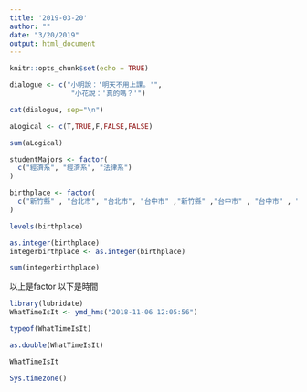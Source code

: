 ```yaml
---
title: '2019-03-20'
author: ""
date: "3/20/2019"
output: html_document
---
```


```r
knitr::opts_chunk$set(echo = TRUE)
```

```r
dialogue <- c("小明說：'明天不用上課。'",
               "小花說：'真的嗎？'")

cat(dialogue, sep="\n")

```

```r
aLogical <- c(T,TRUE,F,FALSE,FALSE)

sum(aLogical)
```

```r
studentMajors <- factor(
  c("經濟系", "經濟系", "法律系")
)
```

```r
birthplace <- factor(
  c("新竹縣" , "台北市", "台北市", "台中市" ,"新竹縣" ,"台中市" , "台中市" , "新竹縣")
)

levels(birthplace)

as.integer(birthplace)
integerbirthplace <- as.integer(birthplace)

sum(integerbirthplace)
```


以上是factor
以下是時間


```r
library(lubridate)
WhatTimeIsIt <- ymd_hms("2018-11-06 12:05:56")
```


```r
typeof(WhatTimeIsIt)
```

```r
as.double(WhatTimeIsIt)
```

```r
WhatTimeIsIt
```


```r
Sys.timezone()
```

